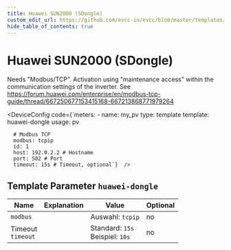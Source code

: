 ```yaml
---
title: Huawei SUN2000 (SDongle)
custom_edit_url: https://github.com/evcc-io/evcc/blob/master/templates/definition/meter/huawei-dongle.yaml
hide_table_of_contents: true
---
```



# Huawei SUN2000 (SDongle)

<DeviceFeatures features="" />

Needs "Modbus/TCP". Activation using "maintenance access" within the communication settings of the inverter.
See https://forum.huawei.com/enterprise/en/modbus-tcp-guide/thread/667250677153415168-667213868771979264


<DeviceConfig code={`meters:
    - name: my_pv
      type: template
      template: huawei-dongle
      usage: pv
      
      # Modbus TCP
      modbus: tcpip
      id: 1
      host: 192.0.2.2 # Hostname
      port: 502 # Port
      timeout: 15s # Timeout, optional`}  />

## Template Parameter `huawei-dongle`

| Name | Explanation | Value | Optional |
|-----------|-------------|-------|----------|
| `modbus` |  | Auswahl: `tcpip` | no |
| Timeout<br/>`timeout` |  | Standard: `15s`<br/>Beispiel: `10s` | no |

